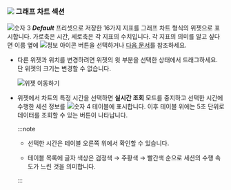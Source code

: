### ![](/img/number-02.png) 그래프 차트 섹션

![숫자 3](/img/number-03.png) ***Default*** 프리셋으로 저장한 16가지 지표를 그래프 차트 형식의 위젯으로 표시합니다. 가로축은 시간, 세로축은 각 지표의 수치입니다. 각 지표의 의미를 알고 싶다면 이름 옆에 ![정보 아이콘](/img/ic-info-circle.svg) 버튼을 선택하거나 [다음 문서](metrics-data-list)를 참조하세요.

* 다른 위젯과 위치를 변경하려면 위젯의 윗 부분을 선택한 상태에서 드래그하세요. 단 위젯의 크기는 변경할 수 없습니다.

  ![위젯 이동하기](/img/db-dashboard-move-widget.png)

* 위젯에서 차트의 특정 시간을 선택하면 **실시간 조회** 모드를 중지하고 선택한 시간에 수행한 세션 정보를 ![숫자 4](/img/number-04.png) <Cmdname sid="active_sessions" className="uitext" /> 테이블에 표시합니다. 이후 <Cmdname sid="active_sessions" className="uitext" /> 테이블 위에는 5초 단위로 데이터를 조회할 수 있는 버튼이 나타납니다.

  <ProdImg img='db-instance-monitoring-seltime.png' />

  :::note

  * 선택한 시간은 <Cmdname sid="active_sessions" className="uitext" /> 테이블 오른쪽 위에서 확인할 수 있습니다.

  * <Cmdname sid="active_sessions" className="uitext" />  테이블 목록에 글자 색상은 검정색 → <span class='slow'>주황색</span> → <span class='vslow'>빨간색</span> 순으로 세션의 수행 속도가 느린 것을 의미합니다.

  :::
